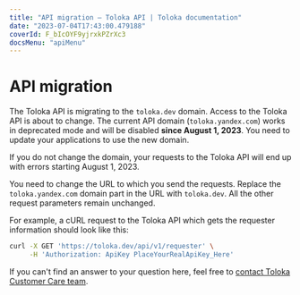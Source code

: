 ```yaml
---
title: "API migration — Toloka API | Toloka documentation"
date: "2023-07-04T17:43:00.479188"
coverId: F_bIcOYF9yjrxkPZrXc3
docsMenu: "apiMenu"
---
```



# API migration

The Toloka API is migrating to the `toloka.dev` domain. Access to the Toloka API is about to change. The current API domain (`toloka.yandex.com`) works in deprecated mode and will be disabled **since August 1, 2023**. You need to update your applications to use the new domain.

<Note mode="restriction" title="Alert">

If you do not change the domain, your requests to the Toloka API will end up with errors starting August 1, 2023.

</Note>

<Cut title="I'm currently using the Toloka API directly. How do I change the requests?">

You need to change the URL to which you send the requests. Replace the `toloka.yandex.com` domain part in the URL with `toloka.dev`. All the other request parameters remain unchanged.

For example, a cURL request to the Toloka API which gets the requester information should look like this:

```bash
curl -X GET 'https://toloka.dev/api/v1/requester' \
     -H 'Authorization: ApiKey PlaceYourRealApiKey_Here'
```

</Cut>

<FaqTolokaKitNewDomain/>

<FaqJavaSdkNewDomain/>

<FaqReissueToken/>

<Cut title="I have a question not answered here. Where can I ask it?">

If you can't find an answer to your question here, feel free to [contact Toloka Customer Care team](/docs/guide/troubleshooting/support?form-source=api-api-migration).

</Cut>